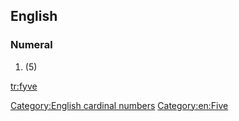 ==English==

===Numeral===
{{head|en|numeral}}

# {{obsolete spelling of|five|lang=en}} (5)

[[Category:English cardinal numbers]]
[[Category:en:Five]]

[[tr:fyve]]